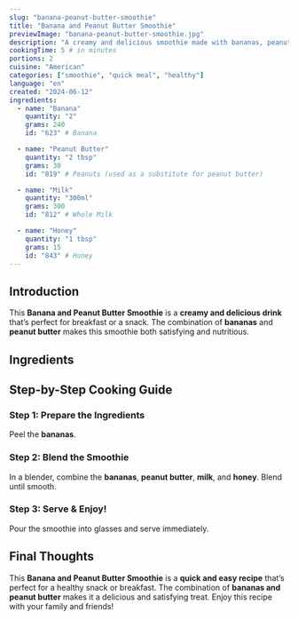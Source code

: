 ```yaml
---
slug: "banana-peanut-butter-smoothie"
title: "Banana and Peanut Butter Smoothie"
previewImage: "banana-peanut-butter-smoothie.jpg"
description: "A creamy and delicious smoothie made with bananas, peanut butter, and milk."
cookingTime: 5 # in minutes
portions: 2
cuisine: "American"
categories: ["smoothie", "quick meal", "healthy"]
language: "en"
created: "2024-06-12"
ingredients:
  - name: "Banana"
    quantity: "2"
    grams: 240
    id: "623" # Banana

  - name: "Peanut Butter"
    quantity: "2 tbsp"
    grams: 30
    id: "819" # Peanuts (used as a substitute for peanut butter)

  - name: "Milk"
    quantity: "300ml"
    grams: 300
    id: "812" # Whole Milk

  - name: "Honey"
    quantity: "1 tbsp"
    grams: 15
    id: "843" # Honey
---
```



## Introduction

This **Banana and Peanut Butter Smoothie** is a **creamy and delicious drink** that’s perfect for breakfast or a snack. The combination of **bananas** and **peanut butter** makes this smoothie both satisfying and nutritious.

## Ingredients

<IngredientsList
  ingredients={frontmatter.ingredients}
  portions={frontmatter.portions}
/>

## Step-by-Step Cooking Guide

### Step 1: Prepare the Ingredients

Peel the **bananas**.

<CookingStep action="cutting-fruits-banana" />

### Step 2: Blend the Smoothie

In a blender, combine the **bananas**, **peanut butter**, **milk**, and **honey**. Blend until smooth.

<CookingStep action="kitchenAppliances-hand-blender" />

### Step 3: Serve & Enjoy!

Pour the smoothie into glasses and serve immediately.

## Final Thoughts

This **Banana and Peanut Butter Smoothie** is a **quick and easy recipe** that’s perfect for a healthy snack or breakfast. The combination of **bananas and peanut butter** makes it a delicious and satisfying treat. Enjoy this recipe with your family and friends!

<NutritionFacts ingredients={frontmatter.ingredients} />
